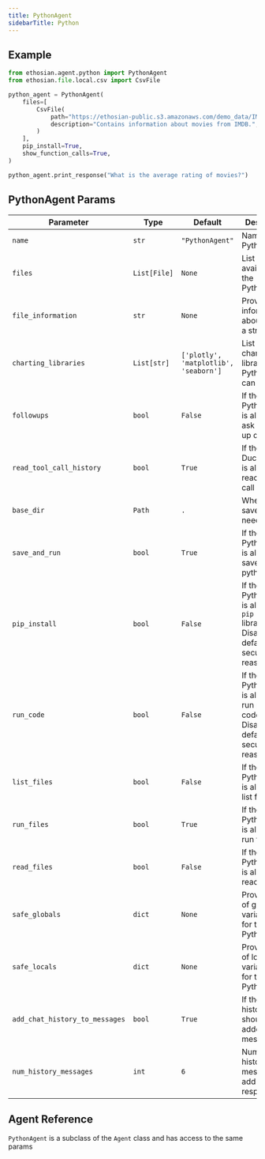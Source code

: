```yaml
---
title: PythonAgent
sidebarTitle: Python
---
```


## Example

```python python_agent.py
from ethosian.agent.python import PythonAgent
from ethosian.file.local.csv import CsvFile

python_agent = PythonAgent(
    files=[
        CsvFile(
            path="https://ethosian-public.s3.amazonaws.com/demo_data/IMDB-Movie-Data.csv",
            description="Contains information about movies from IMDB.",
        )
    ],
    pip_install=True,
    show_function_calls=True,
)

python_agent.print_response("What is the average rating of movies?")
```

## PythonAgent Params


| Parameter | Type | Default | Description |
|-----------|------|---------|-------------|
| `name` | `str` | `"PythonAgent"` | Name of the PythonAgent. |
| `files` | `List[File]` | `None` | List of Files available for the PythonAgent. |
| `file_information` | `str` | `None` | Provide information about Files as a string. |
| `charting_libraries` | `List[str]` | `['plotly', 'matplotlib', 'seaborn']` | List of charting libraries the PythonAgent can use. |
| `followups` | `bool` | `False` | If the PythonAgent is allowed to ask follow-up questions. |
| `read_tool_call_history` | `bool` | `True` | If the DuckDbAgent is allowed to read the tool call history. |
| `base_dir` | `Path` | `.` | Where to save files if needed. |
| `save_and_run` | `bool` | `True` | If the PythonAgent is allowed to save and run python code. |
| `pip_install` | `bool` | `False` | If the PythonAgent is allowed to `pip install` libraries. Disabled by default for security reasons. |
| `run_code` | `bool` | `False` | If the PythonAgent is allowed to run python code directly. Disabled by default for security reasons. |
| `list_files` | `bool` | `False` | If the PythonAgent is allowed to list files. |
| `run_files` | `bool` | `True` | If the PythonAgent is allowed to run files. |
| `read_files` | `bool` | `False` | If the PythonAgent is allowed to read files. |
| `safe_globals` | `dict` | `None` | Provide a list of global variables to for the PythonAgent. |
| `safe_locals` | `dict` | `None` | Provide a list of local variables to for the PythonAgent. |
| `add_chat_history_to_messages` | `bool` | `True` | If the chat history should be added to the messages. |
| `num_history_messages` | `int` | `6` | Number of history messages to add to the response. |

## Agent Reference

`PythonAgent` is a subclass of the `Agent` class and has access to the same params

<Snippet file="agent-reference.mdx" />
